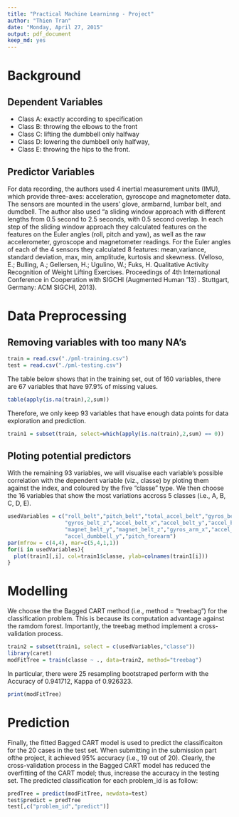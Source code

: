 ```yaml
---
title: "Practical Machine Learninng - Project"
author: "Thien Tran"
date: "Monday, April 27, 2015"
output: pdf_document
keep_md: yes
---
```


# Background
## Dependent Variables
- Class A: exactly according to specification
- Class B: throwing the elbows to the front
- Class C: lifting the dumbbell only halfway
- Class D: lowering the dumbbell only halfway,
- Class E: throwing the hips to the front.

## Predictor Variables
For data recording, the authors used 4 inertial measurement units (IMU), which provide three-axes: acceleration, gyroscope and magnetometer data. The sensors are mounted in the users' glove, armbarnd, lumbar belt, and dumdbell. The author also used "a sliding window approach with diifferent lengths from 0.5 second to 2.5 seconds, with 0.5 second overlap. In each step of the sliding window approach they calculated features on the features on the Euler angles (roll, pitch and yaw), as well as the raw accelerometer, gyroscope and magnetometer readings. For the Euler angles of each of the 4 sensors they calculated 8 features: mean,variance, standard deviation, max, min, amplitude, kurtosis and skewness. (Velloso, E.; Bulling, A.; Gellersen, H.; Ugulino, W.; Fuks, H. Qualitative Activity Recognition of Weight Lifting Exercises. Proceedings of 4th International Conference in Cooperation with SIGCHI (Augmented Human '13) . Stuttgart, Germany: ACM SIGCHI, 2013).

# Data Preprocessing
## Removing variables with too many NA's
```r
train = read.csv("./pml-training.csv")
test = read.csv("./pml-testing.csv")
```
The table below shows that in the training set, out of 160 variables, there are 67 variables that have 97.9% of missing values.
```r
table(apply(is.na(train),2,sum))
```
Therefore, we only keep 93 variables that have enough data points for data exploration and prediction.
```r
train1 = subset(train, select=which(apply(is.na(train),2,sum) == 0))
```
## Ploting potential predictors
With the remaining 93 variables, we will visualise each variable's possible correlation with the dependent variable (viz., classe) by ploting them against the index, and coloured by the five "classe" type. We then choose the 16 variables that show the most variations accross 5 classes (i.e., A, B, C, D, E).

```r
usedVariables = c("roll_belt","pitch_belt","total_accel_belt","gyros_belt_x","gyros_belt_y",
                  "gyros_belt_z","accel_belt_x","accel_belt_y","accel_belt_z","magnet_belt_x",
                  "magnet_belt_y","magnet_belt_z","gyros_arm_x","accel_dumbbell_x",
                  "accel_dumbbell_y","pitch_forearm")
par(mfrow = c(4,4), mar=c(5,4,1,1))
for(i in usedVariables){
  plot(train1[,i], col=train1$classe, ylab=colnames(train1[i]))
}
```

# Modelling
We choose the the Bagged CART method (i.e., method = "treebag") for the classification problem. This is because its computation advantage against the ramdom forest. Importantly, the treebag method implement a cross-validation process.
```r
train2 = subset(train1, select = c(usedVariables,"classe"))
library(caret)
modFitTree = train(classe ~ ., data=train2, method="treebag")
```
In particular, there were 25 resampling bootstraped perform with the Accuracy of 0.941712, Kappa of 0.926323.
```r
print(modFitTree)
```

# Prediction
Finally, the fitted Bagged CART model is used to predict the classificaiton for the 20 cases in the test set. When submitting in the submission part ofthe project, it achieved 95% accuracy (i.e., 19 out of 20). Clearly, the cross-validation process in the Bagged CART model has reduced the overfitting of the CART model; thus, increase the accuracy in the testing set. The predicted classification for each problem_id is as follow:
```r
predTree = predict(modFitTree, newdata=test)
test$predict = predTree
test[,c("problem_id","predict")]
```


